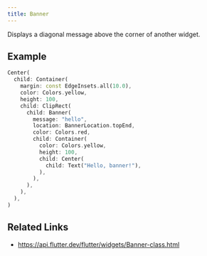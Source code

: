 ```yaml
---
title: Banner
---
```


Displays a diagonal message above the corner of another widget.

## Example

```dart liveslice=Banner
Center(
  child: Container(
    margin: const EdgeInsets.all(10.0),
    color: Colors.yellow,
    height: 100,
    child: ClipRect(
      child: Banner(
        message: "hello",
        location: BannerLocation.topEnd,
        color: Colors.red,
        child: Container(
          color: Colors.yellow,
          height: 100,
          child: Center(
            child: Text("Hello, banner!"),
          ),
        ),
      ),
    ),
  ),
)
```

## Related Links

- https://api.flutter.dev/flutter/widgets/Banner-class.html

